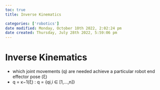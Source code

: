 ```yaml
---
toc: true
title: Inverse Kinematics

categories: ['robotics']
date modified: Monday, October 10th 2022, 2:02:24 pm
date created: Thursday, July 28th 2022, 5:59:06 pm
---
```


# Inverse Kinematics
- which joint movements (q) are needed achieve a particular robot end effector pose (ξ)  
- q = κ−1(ξ) : q = {qi,i ∈ [1,…,n]}



